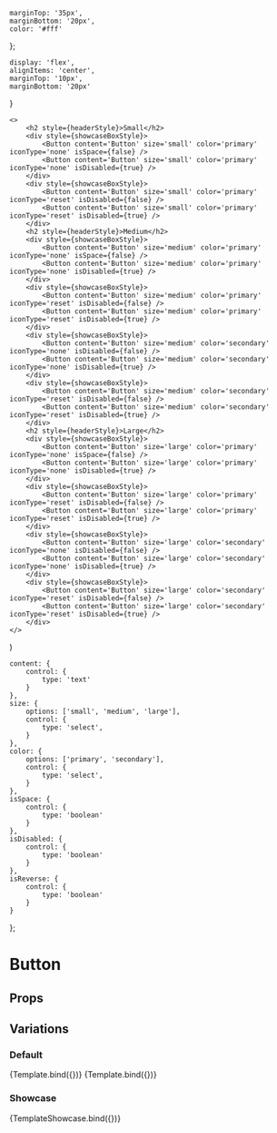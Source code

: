 
    marginTop: '35px', 
    marginBottom: '20px',
    color: '#fff'
};

    display: 'flex', 
    alignItems: 'center', 
    marginTop: '10px', 
    marginBottom: '20px'
}


    <>
        <h2 style={headerStyle}>Small</h2>
        <div style={showcaseBoxStyle}>
            <Button content='Button' size='small' color='primary' iconType='none' isSpace={false} />
            <Button content='Button' size='small' color='primary' iconType='none' isDisabled={true} />
        </div>
        <div style={showcaseBoxStyle}>
            <Button content='Button' size='small' color='primary' iconType='reset' isDisabled={false} />
            <Button content='Button' size='small' color='primary' iconType='reset' isDisabled={true} />
        </div>
        <h2 style={headerStyle}>Medium</h2>
        <div style={showcaseBoxStyle}>
            <Button content='Button' size='medium' color='primary' iconType='none' isSpace={false} />
            <Button content='Button' size='medium' color='primary' iconType='none' isDisabled={true} />
        </div>
        <div style={showcaseBoxStyle}>
            <Button content='Button' size='medium' color='primary' iconType='reset' isDisabled={false} />
            <Button content='Button' size='medium' color='primary' iconType='reset' isDisabled={true} />
        </div>
        <div style={showcaseBoxStyle}>
            <Button content='Button' size='medium' color='secondary' iconType='none' isDisabled={false} />
            <Button content='Button' size='medium' color='secondary' iconType='none' isDisabled={true} />
        </div>
        <div style={showcaseBoxStyle}>
            <Button content='Button' size='medium' color='secondary' iconType='reset' isDisabled={false} />
            <Button content='Button' size='medium' color='secondary' iconType='reset' isDisabled={true} />
        </div>
        <h2 style={headerStyle}>Large</h2>
        <div style={showcaseBoxStyle}>
            <Button content='Button' size='large' color='primary' iconType='none' isSpace={false} />
            <Button content='Button' size='large' color='primary' iconType='none' isDisabled={true} />
        </div>
        <div style={showcaseBoxStyle}>
            <Button content='Button' size='large' color='primary' iconType='reset' isDisabled={false} />
            <Button content='Button' size='large' color='primary' iconType='reset' isDisabled={true} />
        </div>
        <div style={showcaseBoxStyle}>
            <Button content='Button' size='large' color='secondary' iconType='none' isDisabled={false} />
            <Button content='Button' size='large' color='secondary' iconType='none' isDisabled={true} />
        </div>
        <div style={showcaseBoxStyle}>
            <Button content='Button' size='large' color='secondary' iconType='reset' isDisabled={false} />
            <Button content='Button' size='large' color='secondary' iconType='reset' isDisabled={true} />
        </div>
    </>
)

    content: {
        control: {
            type: 'text'
        }
    },
    size: {
        options: ['small', 'medium', 'large'],
        control: {
            type: 'select',
        }
    },
    color: {
        options: ['primary', 'secondary'],
        control: {
            type: 'select',
        }
    },
    isSpace: {
        control: {
            type: 'boolean'
        }
    },
    isDisabled: {
        control: {
            type: 'boolean'
        }
    },
    isReverse: {
        control: {
            type: 'boolean'
        }
    }
};

<Meta
    title="Components/Button"
    component={Button}
    argTypes={{...ButtonArgTypes}}
/>

# Button

## Props

<ArgsTable story={PRIMARY_STORY} />

## Variations

### Default

<Canvas>
    <Story
        name="Default"
        args={{
            content: 'Button',
            size: 'small',
            color: 'primary',
            iconType: 'none',
            isSpace: false,
            isDisabled: false,
            isReverse: false
        }}
    >
        {Template.bind({})}
    </Story>
</Canvas>

<Canvas>
    <Story
        name="Disabled"
        args={{
            content: 'Button',
            size: 'small',
            color: 'primary',
            isSpace: false,
            isDisabled: true,
            isReverse: false
        }}
    >
        {Template.bind({})}
    </Story>
</Canvas>

### Showcase

<Canvas>
    <Story
        name="Showcase"
    >
        {TemplateShowcase.bind({})}
    </Story>
</Canvas>